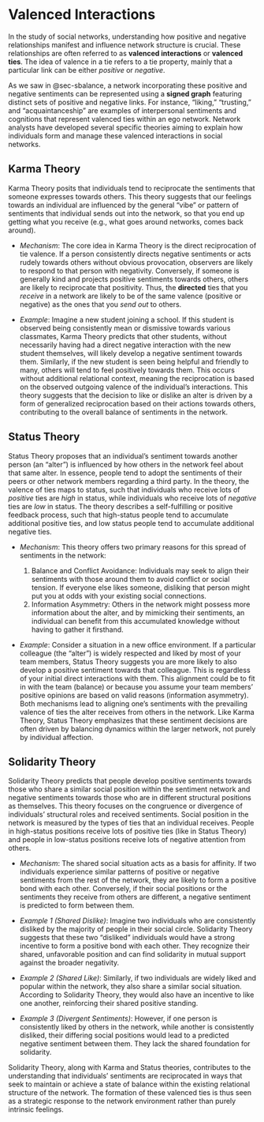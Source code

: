 # Valenced Interactions {#sec-tbalance}

In the study of social networks, understanding how positive and negative relationships manifest and influence network structure is crucial. These relationships are often referred to as **valenced interactions** or **valenced ties**. The idea of valence in a tie refers to a tie property, mainly that a particular link can be either *positive* or *negative*. 

As we saw in @sec-sbalance, a network incorporating these positive and negative sentiments can be represented using a **signed graph** featuring distinct sets of positive and negative links. For instance, "liking," "trusting," and "acquaintanceship" are examples of interpersonal sentiments and cognitions that represent valenced ties within an ego network. Network analysts have developed several specific theories aiming to explain how individuals form and manage these valenced interactions in social networks.

## Karma Theory

Karma Theory posits that individuals tend to reciprocate the sentiments that someone expresses towards others. This theory suggests that our feelings towards an individual are influenced by the general "vibe" or pattern of sentiments that individual sends out into the network, so that you end up getting what you receive (e.g., what goes around networks, comes back around).

- *Mechanism*: The core idea in Karma Theory is the direct reciprocation of tie valence. If a person consistently directs negative sentiments or acts rudely towards others without obvious provocation, observers are likely to respond to that person with negativity. Conversely, if someone is generally kind and projects positive sentiments towards others, others are likely to reciprocate that positivity. Thus, the **directed** ties that you *receive* in a network are likely to be of the same valence (positive or negative) as the ones that you *send out* to others.

- *Example*: Imagine a new student joining a school. If this student is observed being consistently mean or dismissive towards various classmates, Karma Theory predicts that other students, without necessarily having had a direct negative interaction with the new student themselves, will likely develop a negative sentiment towards them. Similarly, if the new student is seen being helpful and friendly to many, others will tend to feel positively towards them. This occurs without additional relational context, meaning the reciprocation is based on the observed outgoing valence of the individual's interactions. This theory suggests that the decision to like or dislike an alter is driven by a form of generalized reciprocation based on their actions towards others, contributing to the overall balance of sentiments in the network.

## Status Theory

Status Theory proposes that an individual's sentiment towards another person (an "alter") is influenced by how others in the network feel about that same alter. In essence, people tend to adopt the sentiments of their peers or other network members regarding a third party. In the theory, the valence of ties maps to status, such that individuals who receive lots of *positive* ties are *high* in status, while individuals who receive lots of *negative* ties are *low* in status. The theory describes a self-fulfilling or positive feedback process, such that high-status people tend to accumulate additional positive ties, and low status people tend to accumulate additional negative ties.

- *Mechanism*: This theory offers two primary reasons for this spread of sentiments in the network:

  1. Balance and Conflict Avoidance: Individuals may seek to align their sentiments with those around them to avoid conflict or social tension. If everyone else likes someone, disliking that person might put you at odds with your existing social connections.
  2. Information Asymmetry: Others in the network might possess more information about the alter, and by mimicking their sentiments, an individual can benefit from this accumulated knowledge without having to gather it firsthand.

- *Example*: Consider a situation in a new office environment. If a particular colleague (the "alter") is widely respected and liked by most of your team members, Status Theory suggests you are more likely to also develop a positive sentiment towards that colleague. This is regardless of your initial direct interactions with them. This alignment could be to fit in with the team (balance) or because you assume your team members' positive opinions are based on valid reasons (information asymmetry). Both mechanisms lead to aligning one's sentiments with the prevailing valence of ties the alter receives from others in the network. Like Karma Theory, Status Theory emphasizes that these sentiment decisions are often driven by balancing dynamics within the larger network, not purely by individual affection.

## Solidarity Theory

Solidarity Theory predicts that people develop positive sentiments towards those who share a similar social position within the sentiment network and negative sentiments towards those who are in different structural positions as themselves. This theory focuses on the congruence or divergence of individuals' structural roles and received sentiments. Social position in the network is measured by the types of ties that an individual receives. People in high-status positions receive lots of positive ties (like in Status Theory) and people in low-status positions receive lots of negative attention from others. 

- *Mechanism*: The shared social situation acts as a basis for affinity. If two individuals experience similar patterns of positive or negative sentiments from the rest of the network, they are likely to form a positive bond with each other. Conversely, if their social positions or the sentiments they receive from others are different, a negative sentiment is predicted to form between them.

- *Example 1 (Shared Dislike)*: Imagine two individuals who are consistently disliked by the majority of people in their social circle. Solidarity Theory suggests that these two "disliked" individuals would have a strong incentive to form a positive bond with each other. They recognize their shared, unfavorable position and can find solidarity in mutual support against the broader negativity.

- *Example 2 (Shared Like)*: Similarly, if two individuals are widely liked and popular within the network, they also share a similar social situation. According to Solidarity Theory, they would also have an incentive to like one another, reinforcing their shared positive standing.

- *Example 3 (Divergent Sentiments)*: However, if one person is consistently liked by others in the network, while another is consistently disliked, their differing social positions would lead to a predicted negative sentiment between them. They lack the shared foundation for solidarity. 

Solidarity Theory, along with Karma and Status theories, contributes to the understanding that individuals' sentiments are reciprocated in ways that seek to maintain or achieve a state of balance within the existing relational structure of the network. The formation of these valenced ties is thus seen as a strategic response to the network environment rather than purely intrinsic feelings.